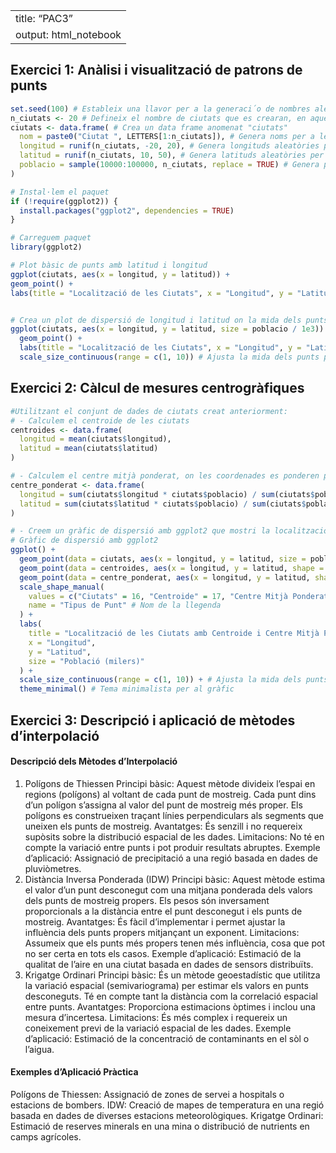 
---
title: "PAC3"
output: html_notebook
---

## Exercici 1: Anàlisi i visualització de patrons de punts

```r
set.seed(100) # Estableix una llavor per a la generaci´o de nombres aleatoris, assegurant que els resultats siguin reproduïbles.→
n_ciutats <- 20 # Defineix el nombre de ciutats que es crearan, en aquest cas, 15.
ciutats <- data.frame( # Crea un data frame anomenat "ciutats"
  nom = paste0("Ciutat ", LETTERS[1:n_ciutats]), # Genera noms per a les ciutats utilitzant les lletres majúscules (Ciutat A, Ciutat B, etc.) 
  longitud = runif(n_ciutats, -20, 20), # Genera longituds aleatòries per a les ciutats dins del rang de -20 a 20.
  latitud = runif(n_ciutats, 10, 50), # Genera latituds aleatòries per a les ciutats dins del rang de 10 a 50.→
  poblacio = sample(10000:100000, n_ciutats, replace = TRUE) # Genera poblacions aleatòries per a les ciutats dins del rang de 10000 a 100000, permetent valors repetits (replace = TRUE).
)

# Instal·lem el paquet
if (!require(ggplot2)) {
  install.packages("ggplot2", dependencies = TRUE)
}

# Carreguem paquet
library(ggplot2)

# Plot bàsic de punts amb latitud i longitud
ggplot(ciutats, aes(x = longitud, y = latitud)) +
geom_point() +
labs(title = "Localització de les Ciutats", x = "Longitud", y = "Latitud")


# Crea un plot de dispersió de longitud i latitud on la mida dels punts és proporcional a la població de cada ciutat
ggplot(ciutats, aes(x = longitud, y = latitud, size = poblacio / 1e3)) +
  geom_point() +
  labs(title = "Localització de les Ciutats", x = "Longitud", y = "Latitud", size = "Població (milers)") +
  scale_size_continuous(range = c(1, 10)) # Ajusta la mida dels punts per a una millor visualització```
```


## Exercici 2: Càlcul de mesures centrogràfiques

```r

#Utilitzant el conjunt de dades de ciutats creat anteriorment:
# - Calculem el centroide de les ciutats
centroides <- data.frame(
  longitud = mean(ciutats$longitud),
  latitud = mean(ciutats$latitud)
)

# - Calculem el centre mitjà ponderat, on les coordenades es ponderen per la població de cada ciutat
centre_ponderat <- data.frame(
  longitud = sum(ciutats$longitud * ciutats$poblacio) / sum(ciutats$poblacio),
  latitud = sum(ciutats$latitud * ciutats$poblacio) / sum(ciutats$poblacio)
)

# - Creem un gràfic de dispersió amb ggplot2 que mostri la localització de les ciutats i afegiu també punts per al centroide i el centre mitjà ponderat.
# Gràfic de dispersió amb ggplot2
ggplot() +
  geom_point(data = ciutats, aes(x = longitud, y = latitud, size = poblacio / 1e3, shape = "Ciutats"), color = "blue", alpha = 0.6) + # Punts per a les ciutats
  geom_point(data = centroides, aes(x = longitud, y = latitud, shape = "Centroide"), color = "red", size = 4) + # Punt per al centroide
  geom_point(data = centre_ponderat, aes(x = longitud, y = latitud, shape = "Centre Mitjà Ponderat"), color = "green", size = 4) + # Punt per al centre mitjà ponderat
  scale_shape_manual(
    values = c("Ciutats" = 16, "Centroide" = 17, "Centre Mitjà Ponderat" = 18), # Assigna formes personalitzades
    name = "Tipus de Punt" # Nom de la llegenda
  ) +
  labs(
    title = "Localització de les Ciutats amb Centroide i Centre Mitjà Ponderat",
    x = "Longitud",
    y = "Latitud",
    size = "Població (milers)"
  ) +
  scale_size_continuous(range = c(1, 10)) + # Ajusta la mida dels punts
  theme_minimal() # Tema minimalista per al gràfic
```


## Exercici 3: Descripció i aplicació de mètodes d'interpolació


#### Descripció dels Mètodes d'Interpolació

1. Polígons de Thiessen
Principi bàsic: Aquest mètode divideix l'espai en regions (polígons) al voltant de cada punt de mostreig. Cada punt dins d'un polígon s'assigna al valor del punt de mostreig més proper. Els polígons es construeixen traçant línies perpendiculars als segments que uneixen els punts de mostreig.
Avantatges: És senzill i no requereix supòsits sobre la distribució espacial de les dades.
Limitacions: No té en compte la variació entre punts i pot produir resultats abruptes.
Exemple d'aplicació: Assignació de precipitació a una regió basada en dades de pluviòmetres.
2. Distància Inversa Ponderada (IDW)
Principi bàsic: Aquest mètode estima el valor d'un punt desconegut com una mitjana ponderada dels valors dels punts de mostreig propers. Els pesos són inversament proporcionals a la distància entre el punt desconegut i els punts de mostreig.
Avantatges: És fàcil d'implementar i permet ajustar la influència dels punts propers mitjançant un exponent.
Limitacions: Assumeix que els punts més propers tenen més influència, cosa que pot no ser certa en tots els casos.
Exemple d'aplicació: Estimació de la qualitat de l'aire en una ciutat basada en dades de sensors distribuïts.
3. Krigatge Ordinari
Principi bàsic: És un mètode geoestadístic que utilitza la variació espacial (semivariograma) per estimar els valors en punts desconeguts. Té en compte tant la distància com la correlació espacial entre punts.
Avantatges: Proporciona estimacions òptimes i inclou una mesura d'incertesa.
Limitacions: És més complex i requereix un coneixement previ de la variació espacial de les dades.
Exemple d'aplicació: Estimació de la concentració de contaminants en el sòl o l'aigua.

#### Exemples d'Aplicació Pràctica

Polígons de Thiessen: Assignació de zones de servei a hospitals o estacions de bombers.
IDW: Creació de mapes de temperatura en una regió basada en dades de diverses estacions meteorològiques.
Krigatge Ordinari: Estimació de reserves minerals en una mina o distribució de nutrients en camps agrícoles.












